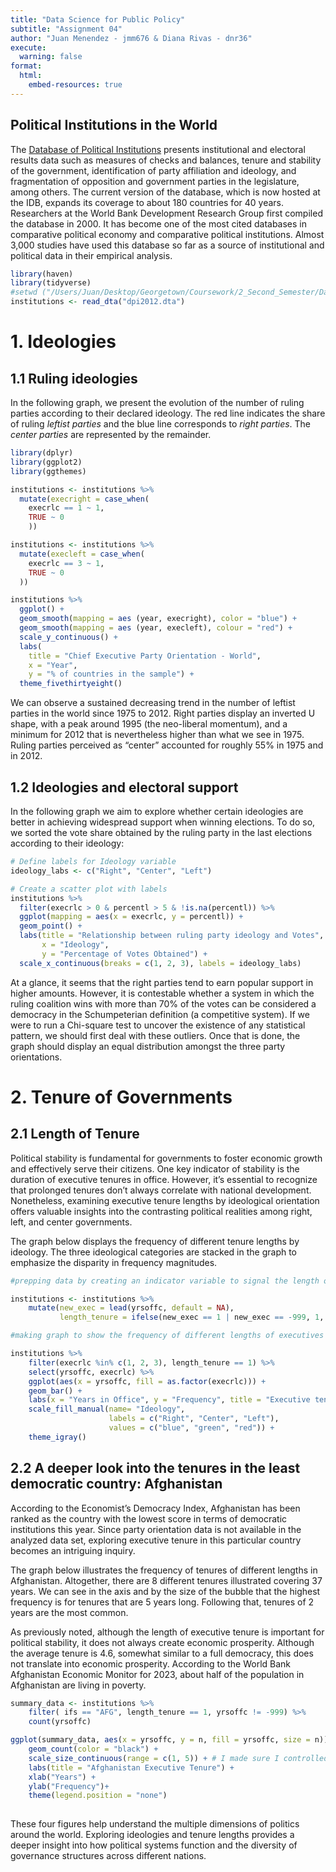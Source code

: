 ```yaml
---
title: "Data Science for Public Policy"
subtitle: "Assignment 04"
author: "Juan Menendez - jmm676 & Diana Rivas - dnr36"
execute:
  warning: false
format:
  html:
    embed-resources: true
---
```


## Political Institutions in the World

The [Database of Political Institutions](https://datacatalog.worldbank.org/search/dataset/0039819/Database-of-Political-Institutions) presents institutional and electoral results data such as measures of checks and balances, tenure and stability of the government, identification of party affiliation and ideology, and fragmentation of opposition and government parties in the legislature, among others. The current version of the database, which is now hosted at the IDB, expands its coverage to about 180 countries for 40 years. Researchers at the World Bank Development Research Group first compiled the database in 2000. It has become one of the most cited databases in comparative political economy and comparative political institutions. Almost 3,000 studies have used this database so far as a source of institutional and political data in their empirical analysis.

```r
library(haven)
library(tidyverse)
#setwd ("/Users/Juan/Desktop/Georgetown/Coursework/2_Second_Semester/Data_Science/assignment04")
institutions <- read_dta("dpi2012.dta")
```

# 1. Ideologies

## 1.1 Ruling ideologies

In the following graph, we present the evolution of the number of ruling parties according to their declared ideology. The red line indicates the share of ruling *leftist parties* and the blue line corresponds to *right parties*. The *center parties* are represented by the remainder.

```r
library(dplyr)
library(ggplot2)
library(ggthemes)

institutions <- institutions %>%
  mutate(execright = case_when(
    execrlc == 1 ~ 1,
    TRUE ~ 0
    ))

institutions <- institutions %>%
  mutate(execleft = case_when(
    execrlc == 3 ~ 1,
    TRUE ~ 0
  ))

institutions %>%
  ggplot() + 
  geom_smooth(mapping = aes (year, execright), color = "blue") + 
  geom_smooth(mapping = aes (year, execleft), colour = "red") +
  scale_y_continuous() +
  labs(
    title = "Chief Executive Party Orientation - World",
    x = "Year",
    y = "% of countries in the sample") +
  theme_fivethirtyeight()
```

We can observe a sustained decreasing trend in the number of leftist parties in the world since 1975 to 2012. Right parties display an inverted U shape, with a peak around 1995 (the neo-liberal momentum), and a minimum for 2012 that is nevertheless higher than what we see in 1975. Ruling parties perceived as "center" accounted for roughly 55% in 1975 and in 2012.

## 1.2 Ideologies and electoral support

In the following graph we aim to explore whether certain ideologies are better in achieving widespread support when winning elections. To do so, we sorted the vote share obtained by the ruling party in the last elections according to their ideology:

```r
# Define labels for Ideology variable
ideology_labs <- c("Right", "Center", "Left")

# Create a scatter plot with labels
institutions %>%
  filter(execrlc > 0 & percentl > 5 & !is.na(percentl)) %>%
  ggplot(mapping = aes(x = execrlc, y = percentl)) +
  geom_point() +
  labs(title = "Relationship between ruling party ideology and Votes",
       x = "Ideology",
       y = "Percentage of Votes Obtained") +
  scale_x_continuous(breaks = c(1, 2, 3), labels = ideology_labs) 
```

At a glance, it seems that the right parties tend to earn popular support in higher amounts. However, it is contestable whether a system in which the ruling coalition wins with more than 70% of the votes can be considered a democracy in the Schumpeterian definition (a competitive system). If we were to run a Chi-square test to uncover the existence of any statistical pattern, we should first deal with these outliers. Once that is done, the graph should display an equal distribution amongst the three party orientations. 


# 2. Tenure of Governments 

## 2.1 Length of Tenure 

Political stability is fundamental for governments to foster economic growth and effectively serve their citizens. One key indicator of stability is the duration of executive tenures in office. However, it's essential to recognize that prolonged tenures don't always correlate with national development. Nonetheless, examining executive tenure lengths by ideological orientation offers valuable insights into the contrasting political realities among right, left, and center governments.


The graph below displays the frequency of different tenure lengths by ideology. The three ideological categories are stacked in the graph to emphasize the disparity in frequency magnitudes.

```r
#prepping data by creating an indicator variable to signal the length of a single executive's power

institutions <- institutions %>%
    mutate(new_exec = lead(yrsoffc, default = NA),
           length_tenure = ifelse(new_exec == 1 | new_exec == -999, 1, 0))

#making graph to show the frequency of different lengths of executives' tenure

institutions %>%
    filter(execrlc %in% c(1, 2, 3), length_tenure == 1) %>%
    select(yrsoffc, execrlc) %>%
    ggplot(aes(x = yrsoffc, fill = as.factor(execrlc))) +
    geom_bar() + 
    labs(x = "Years in Office", y = "Frequency", title = "Executive tenure by Ideology") +
    scale_fill_manual(name= "Ideology", 
                      labels = c("Right", "Center", "Left"), 
                      values = c("blue", "green", "red")) + 
    theme_igray() 


```

## 2.2 A deeper look into the tenures in the least democratic country: Afghanistan

According to the Economist's Democracy Index, Afghanistan has been ranked as the country with the lowest score in terms of democratic institutions this year. Since party orientation data is not available in the analyzed data set, exploring executive tenure in this particular country becomes an intriguing inquiry.

The graph below illustrates the frequency of tenures of different lengths in Afghanistan. Altogether, there are 8 different tenures illustrated covering 37 years. We can see in the axis and by the size of the bubble that the highest frequency is for tenures that are 5 years long. Following that, tenures of 2 years are the most common.  

As previously noted, although the length of executive tenure is important for political stability, it does not always create economic prosperity. Although the average tenure is 4.6, somewhat similar to a full democracy, this does not translate into economic prosperity. According to the World Bank Afghanistan Economic Monitor for 2023, about half of the population in Afghanistan are living in poverty. 


```r
summary_data <- institutions %>%
    filter( ifs == "AFG", length_tenure == 1, yrsoffc != -999) %>%
    count(yrsoffc)

ggplot(summary_data, aes(x = yrsoffc, y = n, fill = yrsoffc, size = n)) +
    geom_count(color = "black") +
    scale_size_continuous(range = c(1, 5)) + # I made sure I controlled the min and max size
    labs(title = "Afghanistan Executive Tenure") +
    xlab("Years") +
    ylab("Frequency")+
    theme(legend.position = "none") 
    
```

These four figures help understand the multiple dimensions of politics around the world. Exploring ideologies and tenure lengths provides a deeper insight into how political systems function and the diversity of governance structures across different nations.


